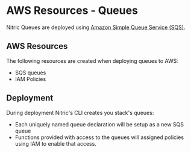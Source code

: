 
# AWS Resources - Queues

Nitric Queues are deployed using [Amazon Simple Queue Service (SQS)](https://aws.amazon.com/sqs/).

## AWS Resources

The following resources are created when deploying queues to AWS:

- SQS queues
- IAM Policies

## Deployment

During deployment Nitric's CLI creates you stack's queues:

- Each uniquely named queue declaration will be setup as a new SQS queue
- Functions provided with access to the queues will assigned policies using IAM to enable that access.
